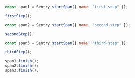```javascript
const span1 = Sentry.startSpan({ name: "first-step" });

firstStep();

const span2 = Sentry.startSpan({ name: "second-step" });

secondStep();

const span3 = Sentry.startSpan({ name: "third-step" });

thirdStep();

span1.finish();
span2.finish();
span3.finish();
```
